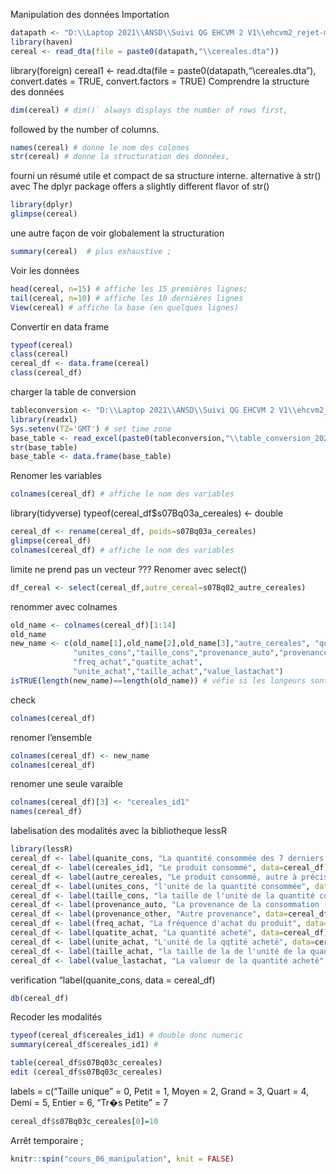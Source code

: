 Manipulation des données 
Importation 

```{r }
datapath <- "D:\\Laptop 2021\\ANSD\\Suivi QG EHCVM 2 V1\\ehcvm2_rejet-master\\data\\02_combined"
library(haven)
cereal <- read_dta(file = paste0(datapath,"\\cereales.dta"))
```

library(foreign)
cereal1 <- read.dta(file = paste0(datapath,"\\cereales.dta"),
convert.dates = TRUE, convert.factors = TRUE)
Comprendre la structure des données 

```{r }
dim(cereal) # dim()` always displays the number of rows first, 
```

followed by the number of columns.

```{r }
names(cereal) # donne le nom des colones 
str(cereal) # donne la structuration des données, 
```

fourni un résumé utile et compact de sa structure interne.
alternative à str() avec The dplyr package offers a slightly different flavor of str()

```{r }
library(dplyr)
glimpse(cereal)
```

une autre façon de voir globalement la structuration

```{r }
summary(cereal)  # plus exhaustive ; 
```

Voir les données 

```{r }
head(cereal, n=15) # affiche les 15 premières lignes; 
tail(cereal, n=10) # affiche les 10 dernières lignes
View(cereal) # affiche la base (en quelques lignes)
```

Convertir en data frame

```{r }
typeof(cereal)
class(cereal)
cereal_df <- data.frame(cereal)
class(cereal_df)
```

charger la table de conversion

```{r }
tableconversion <- "D:\\Laptop 2021\\ANSD\\Suivi QG EHCVM 2 V1\\ehcvm2_rejet-master\\data\\00_resource"
library(readxl)
Sys.setenv(TZ='GMT') # set time zone
base_table <- read_excel(paste0(tableconversion,"\\table_conversion_2021.xlsx"))
str(base_table)
base_table <- data.frame(base_table)
```

Renomer les variables 

```{r }
colnames(cereal_df) # affiche le nom des variables 
```

library(tidyverse)
typeof(cereal_df$s07Bq03a_cereales) <- double

```{r }
cereal_df <- rename(cereal_df, poids=s07Bq03a_cereales)
glimpse(cereal_df)
colnames(cereal_df) # affiche le nom des variables 
```

limite ne prend pas un vecteur ???
Renomer avec select()

```{r }
df_cereal <- select(cereal_df,autre_cereal=s07Bq02_autre_cereales)
```

renommer avec colnames

```{r }
old_name <- colnames(cereal_df)[1:14]
old_name
new_name <- c(old_name[1],old_name[2],old_name[3],"autre_cereales", "quanite_cons", 
              "unites_cons","taille_cons","provenance_auto","provenance_other",
              "freq_achat","quatite_achat", 
              "unite_achat","taille_achat","value_lastachat")
isTRUE(length(new_name)==length(old_name)) # véfie si les longeurs sont idtique
```

check

```{r }
colnames(cereal_df)
```

renomer l'ensemble

```{r }
colnames(cereal_df) <- new_name
colnames(cereal_df)
```

renomer une seule varaible

```{r }
colnames(cereal_df)[3] <- "cereales_id1"
names(cereal_df)
```

labelisation des modalités 
avec la bibliotheque lessR

```{r }
library(lessR)
cereal_df <- label(quanite_cons, "La quantité consommée des 7 derniers jours", data=cereal_df)
cereal_df <- label(cereales_id1, "Le produit consommé", data=cereal_df)
cereal_df <- label(autre_cereales, "Le produit consommé, autre à préciser", data=cereal_df)
cereal_df <- label(unites_cons, "l'unité de la quantité consommée", data=cereal_df)
cereal_df <- label(taille_cons, "la taille de l'unité de la quantité consommée", data=cereal_df)
cereal_df <- label(provenance_auto, "La provenance de la consommation (autoconsommation)", data=cereal_df)
cereal_df <- label(provenance_other, "Autre provenance", data=cereal_df)
cereal_df <- label(freq_achat, "La fréquence d'achat du produit", data=cereal_df)
cereal_df <- label(quatite_achat, "La quantité acheté", data=cereal_df)
cereal_df <- label(unite_achat, "L'unité de la qqtité acheté", data=cereal_df)
cereal_df <- label(taille_achat, "la taille de la de l'unité de la quantité acheté", data=cereal_df)
cereal_df <- label(value_lastachat, "La valueur de la quantité acheté", data=cereal_df)
```

verification 
"label(quanite_cons, data = cereal_df)

```{r }
db(cereal_df)
```

Recoder les modalités 

```{r }
typeof(cereal_df$cereales_id1) # double donc numeric
summary(cereal_df$cereales_id1) # 

table(cereal_df$s07Bq03c_cereales)
edit (cereal_df$s07Bq03c_cereales)
```

labels = c("Taille unique" = 0, Petit = 1, 
    Moyen = 2, Grand = 3, Quart = 4, Demi = 5, Entier = 6, "Tr�s Petite" = 7

```{r }
cereal_df$s07Bq03c_cereales[0]=10
```

Arrêt temporaire ; 

```{r }
knitr::spin("cours_06_manipulation", knit = FALSE)
```

